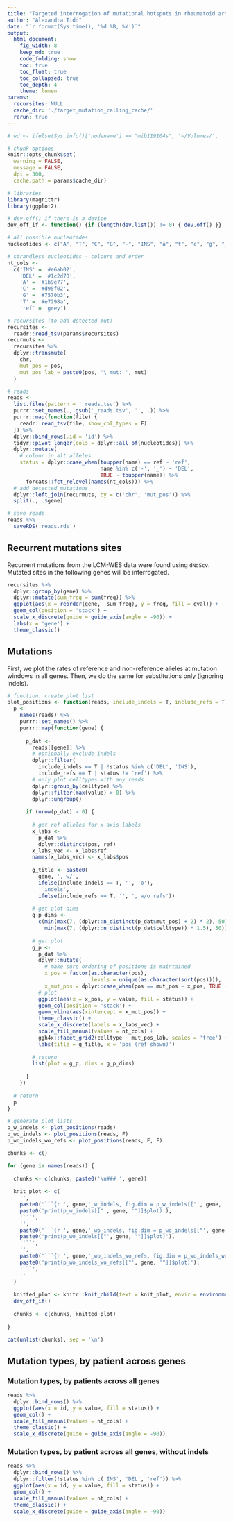 ```yaml
---
title: "Targeted interrogation of mutational hotspots in rheumatoid arthritis"
author: "Alexandra Tidd"
date: "`r format(Sys.time(), '%d %B, %Y')`"
output:
  html_document:
    fig_width: 8
    keep_md: true
    code_folding: show
    toc: true
    toc_float: true
    toc_collapsed: true
    toc_depth: 4
    theme: lumen
params:
  recursites: NULL
  cache_dir: './target_mutation_calling_cache/'
  rerun: true
---
```


```r
# wd <- ifelse(Sys.info()['nodename'] == "mib119104s", '~/Volumes/', '') |> paste0('/lustre/scratch125/casm/team268im/at31/RA_som_mut/scomatic/') ; setwd(wd)

# chunk options
knitr::opts_chunk$set(
  warning = FALSE,
  message = FALSE,
  dpi = 300, 
  cache.path = params$cache_dir) 

# libraries
library(magrittr)
library(ggplot2)

# dev.off() if there is a device
dev_off_if <- function() {if (length(dev.list()) != 0) { dev.off() }}
```

```r
# all possible nucleotides
nucleotides <- c("A", "T", "C", "G", "-", "INS", "a", "t", "c", "g", "_", "ins")

# strandless nucleotides - colours and order
nt_cols <-
  c('INS' = '#e6ab02',
    'DEL' = '#1c2d78',
    'A' = '#1b9e77', 
    'C' = '#d95f02', 
    'G' = '#7570b3', 
    'T' = '#e7298a',
    'ref' = 'grey')

# recursites (to add detected mut)
recursites <-
  readr::read_tsv(params$recursites) 
recurmuts <-
  recursites %>%
  dplyr::transmute(
    chr,
    mut_pos = pos,
    mut_pos_lab = paste0(pos, '\ mut: ', mut)
  )

# reads
reads <-
  list.files(pattern = '_reads.tsv') %>%
  purrr::set_names(., gsub('_reads.tsv', '', .)) %>%
  purrr::map(function(file) {
    readr::read_tsv(file, show_col_types = F)
  }) %>%
  dplyr::bind_rows(.id = 'id') %>%
  tidyr::pivot_longer(cols = dplyr::all_of(nucleotides)) %>%
  dplyr::mutate(
    # colour in alt alleles
    status = dplyr::case_when(toupper(name) == ref ~ 'ref',
                              name %in% c('-', '_') ~ 'DEL',
                              TRUE ~ toupper(name)) %>%
      forcats::fct_relevel(names(nt_cols))) %>%
  # add detected mutations
  dplyr::left_join(recurmuts, by = c('chr', 'mut_pos')) %>%
  split(., .$gene)

# save reads
reads %>% 
  saveRDS('reads.rds')
```

## Recurrent mutations sites

Recurrent mutations from the LCM-WES data were found using `dNdScv`. Mutated sites in the following genes will be interrogated.

```r
recursites %>%
  dplyr::group_by(gene) %>%
  dplyr::mutate(sum_freq = sum(freq)) %>%
  ggplot(aes(x = reorder(gene, -sum_freq), y = freq, fill = qval)) +
  geom_col(position = 'stack') +
  scale_x_discrete(guide = guide_axis(angle = -90)) +
  labs(x = 'gene') +
  theme_classic()
```

## Mutations

First, we plot the rates of reference and non-reference alleles at mutation windows in all genes. Then, we do the same for substitutions only (ignoring indels).

```r
# function: create plot list
plot_positions <- function(reads, include_indels = T, include_refs = T) {
  p <-
    names(reads) %>%
    purrr::set_names() %>%
    purrr::map(function(gene) {
      
      p_dat <-
        reads[[gene]] %>%
        # optionally exclude indels
        dplyr::filter(
          include_indels == T | !status %in% c('DEL', 'INS'),
          include_refs == T | status != 'ref') %>%
        # only plot celltypes with any reads
        dplyr::group_by(celltype) %>%
        dplyr::filter(max(value) > 0) %>%
        dplyr::ungroup() 
      
      if (nrow(p_dat) > 0) {
        
        # get ref alleles for x axis labels
        x_labs <-
          p_dat %>%
          dplyr::distinct(pos, ref) 
        x_labs_vec <- x_labs$ref
        names(x_labs_vec) <- x_labs$pos
        
        g_title <- paste0(
          gene, ', w/', 
          ifelse(include_indels == T, '', 'o'), 
          ' indels',
          ifelse(include_refs == T, '', ', w/o refs'))
        
        # get plot dims
        g_p_dims <-
          c(min(max(7, (dplyr::n_distinct(p_dat$mut_pos) + 2) * 2), 50),
            min(max(7, (dplyr::n_distinct(p_dat$celltype)) * 1.5), 50))
        
        # get plot
        g_p <-
          p_dat %>%
          dplyr::mutate(
            # make sure ordering of positions is maintained
            x_pos = factor(as.character(pos), 
                           levels = unique(as.character(sort(pos)))),
            x_mut_pos = dplyr::case_when(pos == mut_pos ~ x_pos, TRUE ~ NA)) %>%
          # plot
          ggplot(aes(x = x_pos, y = value, fill = status)) +
          geom_col(position = 'stack') +
          geom_vline(aes(xintercept = x_mut_pos)) +
          theme_classic() +
          scale_x_discrete(labels = x_labs_vec) +
          scale_fill_manual(values = nt_cols) +
          ggh4x::facet_grid2(celltype ~ mut_pos_lab, scales = 'free') +
          labs(title = g_title, x = 'pos (ref shown)')
        
        # return
        list(plot = g_p, dims = g_p_dims)
        
      }
    })
  
  # return
  p
}

# generate plot lists
p_w_indels <- plot_positions(reads)
p_wo_indels <- plot_positions(reads, F)
p_wo_indels_wo_refs <- plot_positions(reads, F, F)
```

```r
chunks <- c()

for (gene in names(reads)) {
  
  chunks <- c(chunks, paste0('\n### ', gene))
  
  knit_plot <- c(
    '',
    paste0('```{r ', gene,'_w_indels, fig.dim = p_w_indels[["', gene, '"]]$dims, warning = F, message = F, echo = F}'),
    paste0('print(p_w_indels[["', gene, '"]]$plot)'),
    '```',
    '',
    paste0('```{r ', gene,'_wo_indels, fig.dim = p_wo_indels[["', gene, '"]]$dims, warning = F, message = F, echo = F}'),
    paste0('print(p_wo_indels[["', gene, '"]]$plot)'),
    '```',
    '',
    paste0('```{r ', gene,'_wo_indels_wo_refs, fig.dim = p_wo_indels_wo_refs[["', gene, '"]]$dims, warning = F, message = F, echo = F}'),
    paste0('print(p_wo_indels_wo_refs[["', gene, '"]]$plot)'),
    '```',
    ''
  )
  
  knitted_plot <- knitr::knit_child(text = knit_plot, envir = environment(), quiet = T)
  dev_off_if()
  
  chunks <- c(chunks, knitted_plot)
  
}

cat(unlist(chunks), sep = '\n')
```

## Mutation types, by patient across genes

### Mutation types, by patients across all genes

```r
reads %>%
  dplyr::bind_rows() %>%
  ggplot(aes(x = id, y = value, fill = status)) +
  geom_col() +
  scale_fill_manual(values = nt_cols) + 
  theme_classic() +
  scale_x_discrete(guide = guide_axis(angle = -90))
```

### Mutation types, by patient across all genes, without indels

```r
reads %>%
  dplyr::bind_rows() %>%
  dplyr::filter(!status %in% c('INS', 'DEL', 'ref')) %>%
  ggplot(aes(x = id, y = value, fill = status)) +
  geom_col() +
  scale_fill_manual(values = nt_cols) + 
  theme_classic() +
  scale_x_discrete(guide = guide_axis(angle = -90))
```
